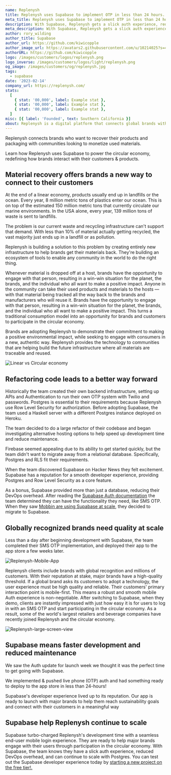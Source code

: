 ```yaml
---
name: Replenysh
title: Replenysh uses Supabase to implement OTP in less than 24 hours.
meta_title: Replenysh uses Supabase to implement OTP in less than 24 hours.
description: With Supabase, Replenysh gets a slick auth experience, reduces DevOps overhead, and continues to scale with Postgres.
meta_description: With Supabase, Replenysh gets a slick auth experience, reduces DevOps overhead, and continues to scale with Postgres.
author: rory_wilding
author_title: Supabase
author_url: https://github.com/kiwicopple
author_image_url: https://avatars2.githubusercontent.com/u/10214025?s=400&u=c6775be2ae667e2acae3ccd347fed62bb3f5b3e7&v=4
authorURL: https://github.com/kiwicopple
logo: /images/customers/logos/replenysh.png
logo_inverse: /images/customers/logos/light/replenysh.png
og_image: /images/customers/og/replenysh.jpg
tags:
  - supabase
date: '2023-02-14'
company_url: https://replenysh.com/
stats:
  [
    { stat: '00,000', label: Example stat },
    { stat: '00,000', label: Example stat },
    { stat: '00,000', label: Example stat },
  ]
misc: [{ label: 'Founded', text: Southern California }]
about: Replenysh is a digital platform that connects global brands with local communities to recover materials and eliminate the concept of waste.
---
```


Replenysh connects brands who want to recover their products and packaging with communities looking to monetize used materials.

Learn how Replenysh uses Supabase to power the circular economy, redefining how brands interact with their customers & products.

## Material recovery offers brands a new way to connect to their customers

At the end of a linear economy, products usually end up in landfills or the ocean. Every year, 8 million metric tons of plastics enter our ocean. This is on top of the estimated 150 million metric tons that currently circulate our marine environments. In the USA alone, every year, 139 million tons of waste is sent to landfills.

The problem is our current waste and recycling infrastructure can't support that demand. With less than 10% of material actually getting recycled, the vast majority just ends up in a landfill or as pollution.

Replenysh is building a solution to this problem by creating entirely new infrastructure to help brands get their materials back. They're building an ecosystem of tools to enable any community in the world to do the right thing.

Whenever material is dropped off at a host, brands have the opportunity to engage with that person, resulting in a win-win situation for the planet, the brands, and the individual who all want to make a positive impact. Anyone in the community can take their used products and materials to the hosts — with that material being tracked all the way back to the brands and manufacturers who will reuse it. Brands have the opportunity to engage with that person, resulting in a win-win situation for the planet, the brands, and the individual who all want to make a positive impact. This turns a traditional consumption model into an opportunity for brands and customers to participate in the circular economy.

Brands are adopting Replenysh to demonstrate their commitment to making a positive environmental impact, while seeking to engage with consumers in a new, authentic way. Replenysh provides the technology to communities that are helping build the future infrastructure where all materials are traceable and reused.

![Linear vs Circular economy](/images/blog/replenysh/circular-economy.png)

## Refactoring code leads to a better way forward

Historically the team created their own backend infrastructure, setting up APIs and Authentication to run their own OTP system with Twilio and passwords. Postgres is essential to their requirements because Replenysh use Row Level Security for authorization. Before adopting Supabase, the team used a Haskell server with a different Postgres instance deployed on Heroku.

The team decided to do a large refactor of their codebase and began investigating alternative hosting options to help speed up development time and reduce maintenance.

Firebase seemed appealing due to its ability to get started quickly, but the team didn't want to migrate away from a relational database. Specifically, Postgres and RLS fit their requirements.

When the team discovered Supabase on Hacker News they felt excitement. Supabase has a reputation for a smooth developer experience, providing Postgres and Row Level Security as a core feature.

As a bonus, Supabase provided more than just a database, reducing their DevOps overhead. After reading the [Supabase Auth documentation](https://supabase.com/docs/guides/auth/overview) the team determined they can have the functionality they need, like SMS OTP. When they saw [Mobbin are using Supabase at scale](https://supabase.com/case-studies-mobbin), they decided to migrate to Supabase.

## Globally recognized brands need quality at scale

Less than a day after beginning development with Supabase, the team completed their SMS OTP implementation, and deployed their app to the app store a few weeks later.

![Replenysh-Mobile-App](/images/blog/replenysh/Replenysh-Mobile-App.png)

Replenysh clients include brands with global recognition and millions of customers. With their reputation at stake, major brands have a high-quality threshold. If a global brand asks its customers to adopt a technology, the user experience must be high quality and reliable. Their customers' primary interaction point is mobile-first. This means a robust and smooth mobile Auth experience is non-negotiable. After switching to Supabase, when they demo, clients are instantly impressed with just how easy it is for users to log in with an SMS OTP and start participating in the circular economy. As a result, some of the world's largest retailers and beverage companies have recently joined Replenysh and the circular economy.

![Replenysh-large-screen-view](/images/blog/replenysh/Replenysh-large-screen-view.png)

## Supabase means faster development and reduced maintenance

<Quote img="clark-dinnison.jpeg" caption="Clark Dinnison, Head of Product at Replenysh.">
  <p>
    We saw the Auth update for launch week we thought it was the perfect time to get going with
    Supabase.
  </p>
  <p>
    We implemented & pushed live phone (OTP) auth and had something ready to deploy to the app store
    in less than 24-hours!
  </p>
  <p>
    Supabase's developer experience lived up to its reputation. Our app is ready to launch with
    major brands to help them reach sustainability goals and connect with their customers in a
    meaningful way
  </p>
</Quote>

## Supabase help Replenysh continue to scale

Supabase turbo-charged Replenysh's development time with a seamless end-user mobile login experience. They are ready to help major brands engage with their users through participation in the circular economy. With Supabase, the team knows they have a slick auth experience, reduced DevOps overhead, and can continue to scale with Postgres. You can test out the Supabase developer experience today by [starting a new project on the free tier!.](https://app.supabase.com)
